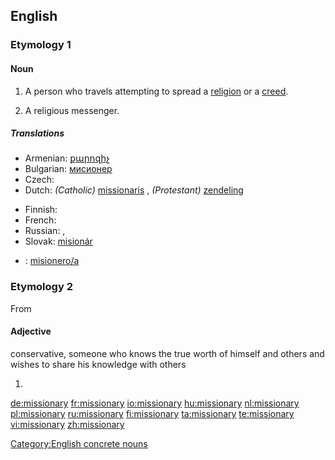 {{wikipedia}}
==English==

===Etymology 1===
{{suffix|mission|ary}}

====Noun====
{{en-noun|missionar|ies}}

# A person who travels attempting to spread a [[religion]] or a [[creed]].
# {{pejorative}} A religious messenger.

=====Translations=====
{{trans-top|person traveling to spread a religion}}
* Armenian: [[քարոզիչ]]
* Bulgarian: [[мисионер]] {{m}}
* Czech: {{t-|cs|misionář|m}}
* Dutch: ''(Catholic)'' [[missionaris]] {{m}}, ''(Protestant)'' [[zendeling]] {{m}}
{{trans-mid}}
* Finnish: {{t-|fi|lähetyssaarnaaja}}
* French: {{t+|fr|missionnaire|m}}
* Russian: {{t+|ru|миссионер|m|sc=Cyrl}}, {{t+|ru|миссионерка|f|sc=Cyrl}}
* Slovak: [[misionár]] {{m}}
{{trans-bottom}}

{{checktrans-top}}
* {{ttbc|Spanish}}: [[misionero/a]]
{{trans-bottom}}

===Etymology 2===
From {{term|missionary position||lang=en}}

====Adjective====
{{en-adj}}

conservative, someone who knows the true worth of himself and others and wishes to share his knowledge with others

# {{defn|English}}

[[Category:English concrete nouns]]

[[de:missionary]]
[[fr:missionary]]
[[io:missionary]]
[[hu:missionary]]
[[nl:missionary]]
[[pl:missionary]]
[[ru:missionary]]
[[fi:missionary]]
[[ta:missionary]]
[[te:missionary]]
[[vi:missionary]]
[[zh:missionary]]